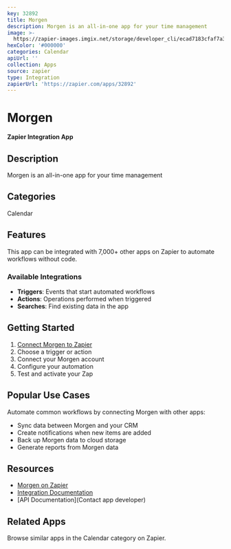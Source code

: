 ```yaml
---
key: 32892
title: Morgen
description: Morgen is an all-in-one app for your time management
image: >-
  https://zapier-images.imgix.net/storage/developer_cli/ecad7183cfaf7a3ca6e652895c167a48.png?auto=format%2Ccompress&ixlib=python-3.0.0&q=50
hexColor: '#000000'
categories: Calendar
apiUrl: ''
collection: Apps
source: zapier
type: Integration
zapierUrl: 'https://zapier.com/apps/32892'
---
```

# Morgen

**Zapier Integration App**

## Description

Morgen is an all-in-one app for your time management

## Categories

Calendar

## Features

This app can be integrated with 7,000+ other apps on Zapier to automate workflows without code.

### Available Integrations

- **Triggers**: Events that start automated workflows
- **Actions**: Operations performed when triggered
- **Searches**: Find existing data in the app

## Getting Started

1. [Connect Morgen to Zapier](https://zapier.com/apps/32892)
2. Choose a trigger or action
3. Connect your Morgen account
4. Configure your automation
5. Test and activate your Zap

## Popular Use Cases

Automate common workflows by connecting Morgen with other apps:

- Sync data between Morgen and your CRM
- Create notifications when new items are added
- Back up Morgen data to cloud storage
- Generate reports from Morgen data

## Resources

- [Morgen on Zapier](https://zapier.com/apps/32892)
- [Integration Documentation](https://zapier.com/apps/32892/integrations)
- [API Documentation](Contact app developer)

## Related Apps

Browse similar apps in the Calendar category on Zapier.
